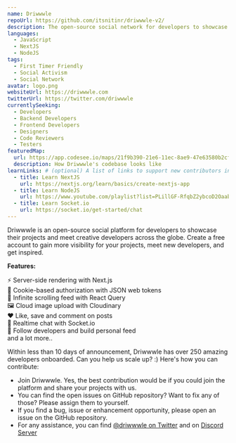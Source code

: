 ```yaml
---
name: Driwwwle
repoUrl: https://github.com/itsnitinr/driwwwle-v2/
description: The open-source social network for developers to showcase their projects. It's like Dribbble, but for developers.
languages:
  - JavaScript
  - NextJS
  - NodeJS
tags:
  - First Timer Friendly
  - Social Activism
  - Social Network
avatar: logo.png
websiteUrl: https://driwwwle.com
twitterUrl: https://twitter.com/driwwwle
currentlySeeking:
  - Developers
  - Backend Developers
  - Frontend Developers
  - Designers
  - Code Reviewers
  - Testers
featuredMap:
  url: https://app.codesee.io/maps/21f9b390-21e6-11ec-8ae9-47e63580b2cf
  description: How Driwwwle's codebase looks like
learnLinks: # (optional) A list of links to support new contributors in learning about your project and tech stack and culture / community
  - title: Learn NextJS
    url: https://nextjs.org/learn/basics/create-nextjs-app
  - title: Learn NodeJS
    url: https://www.youtube.com/playlist?list=PLillGF-RfqbZ2ybcoD2OaabW2P7Ws8CWu
  - title: Learn Socket.io
    url: https://socket.io/get-started/chat
---
```


<Overview>

Driwwwle is an open-source social platform for developers to showcase their projects and meet creative developers across the globe. Create a free account to gain more visibility for your projects, meet new developers, and get inspired.

<b>Features:</b>

<p>
  ⚡ Server-side rendering with Next.js
  <br />
  🍪 Cookie-based authorization with JSON web tokens
  <br />
  📜 Infinite scrolling feed with React Query
  <br />
  🖼️ Cloud image upload with Cloudinary
  <br />
  ❤️ Like, save and comment on posts
  <br />
  💬 Realtime chat with Socket.io
  <br />
  🤝 Follow developers and build personal feed
  <br />
  and a lot more..
</p>

</Overview>

<Contributing>

Within less than 10 days of announcement, Driwwwle has over 250 amazing developers onboarded. Can you help us scale up? :)
Here's how you can contribute:

- Join Driwwwle. Yes, the best contribution would be if you could join the platform and share your projects with us.
- You can find the open issues on GitHub repository? Want to fix any of those? Please assign them to yourself.
- If you find a bug, issue or enhancement opportunity, please open an issue on the GitHub repository.
- For any assistance, you can find <a href="https://twitter.com/driwwwle">@driwwwle on Twitter</a> and on <a href="https://discord.gg/YER2pF6CZS">Discord Server</a>

</Contributing>
